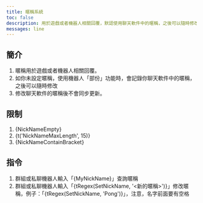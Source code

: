 ```yaml
---
title: 暱稱系統
toc: false
description: 用於遊戲或者機器人相關回覆，默認使用聊天軟件中的暱稱，之後可以隨時修改，修改聊天軟件的暱稱後不會同步更新。
messages: line
---
```


## 簡介

1. 暱稱用於遊戲或者機器人相關回覆。
2. 如你未設定暱稱，使用機器人「部份」功能時，會記錄你聊天軟件中的暱稱，之後可以隨時修改
3. 修改聊天軟件的暱稱後不會同步更新。

## 限制

1. {NickNameEmpty}
2. {t('NickNameMaxLength', 15)}
3. {NickNameContainBracket}

## 指令

1. 群組或私聊機器人輸入「{MyNickName}」查詢暱稱
2. 群組或私聊機器人輸入「{tRegex(SetNickName, '<新的暱稱>')}」修改暱稱，例子：「{tRegex(SetNickName, 'Pong')}」，注意，名字前面要有空格
